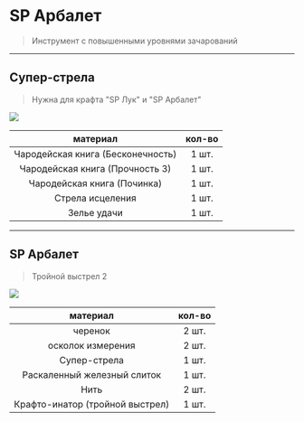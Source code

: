 # SP Арбалет
> Инструмент с повышенными уровнями зачарований

--------

## Супер-стрела
> Нужна для крафта "SP Лук" и "SP Арбалет"

<img src="https://raw.githubusercontent.com/mc-eternity/web-wikipages/refs/heads/master/assets/superarrow.webp" />

| материал | кол-во |
| :---------: | :---------: |
| Чародейская книга (Бесконечность) | 1 шт. |
| Чародейская книга (Прочность 3) | 1 шт. |
| Чародейская книга (Починка) | 1 шт. |
| Стрела исцеления | 1 шт. |
| Зелье удачи | 1 шт. |

--------

## SP Арбалет
> Тройной выстрел 2

<img src="https://raw.githubusercontent.com/mc-eternity/web-wikipages/refs/heads/master/assets/spcrossbow.webp" />

| материал | кол-во |
| :---------: | :---------: |
| черенок | 2 шт. |
| осколок измерения | 2 шт. |
| Супер-стрела | 1 шт. |
| Раскаленный железный слиток | 1 шт. |
| Нить | 2 шт. |
| Крафто-инатор (тройной выстрел) | 1 шт. |
